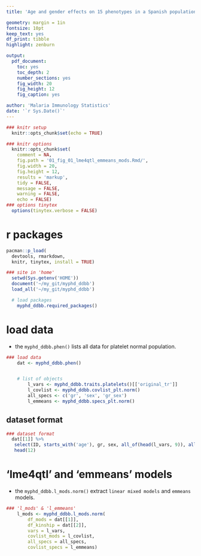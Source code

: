 ```yaml
---
title: 'Age and gender effects on 15 phenotypes in a Spanish population'

geometry: margin = 1in
fontsize: 10pt
keep_text: yes
df_print: tibble
highlight: zenburn

output:
  pdf_document:
    toc: yes
    toc_depth: 2
    number_sections: yes
    fig_width: 20
    fig_height: 12
    fig_caption: yes

author: 'Malaria Immunology Statistics'
date: '`r Sys.Date()`'
---
```



```r

### knitr setup
  knitr::opts_chunk$set(echo = TRUE)

```


```r

### knitr options
  knitr::opts_chunk$set(
    comment = NA,
    fig.path = '01_fig_01_lme4qtl_emmeans_mods.Rmd/',
    fig.width = 20,
    fig.height = 12,
    results = 'markup',
    tidy = FALSE,
    message = FALSE,
    warning = FALSE,
    echo = FALSE)
### options tinytex
  options(tinytex.verbose = FALSE)

```



\newpage
# r packages

```r

pacman::p_load(
  devtools, rmarkdown,
  knitr, tinytex, install = TRUE)

```


```r

### site in 'home'
  setwd(Sys.getenv('HOME'))
  document('~/my_git/myphd_ddbb')
  load_all('~/my_git/myphd_ddbb')

  # load packages
    myphd_ddbb.required_packages()

```


\newpage
# load data

* the `myphd_ddbb.phen()` lists all data for platelet normal population.
\newline

```r

### load data
	dat <- myphd_ddbb.phen()


	# list of objects
		l_vars <- myphd_ddbb.traits.platelets()[['original_tr']]
		l_covlist <- myphd_ddbb.covlist_plt.norm()
		all_specs <- c('gr', 'sex', 'gr_sex')		
		l_emmeans <- myphd_ddbb.specs_plt.norm()

```


\newpage
## dataset format

```r

### dataset format
  dat[[1]] %>%
   select(ID, starts_with('age'), gr, sex, all_of(head(l_vars, 9)), all_of(tail(l_vars, 2))) %>%
   head(12)

```


\newpage
# 'lme4qtl' and 'emmeans' models

* the `myphd_ddbb.l_mods.norm()` extract `linear mixed models` and `emmeans` models.

\newline

```r

### 'l_mods' & 'l_emmeans'
	l_mods <- myphd_ddbb.l_mods.norm(
		df_mods = dat[[1]],
		df_kinship = dat[[2]],
		vars = l_vars,
		covlist_mods = l_covlist,
		all_specs = all_specs,
		covlist_specs = l_emmeans)

```
